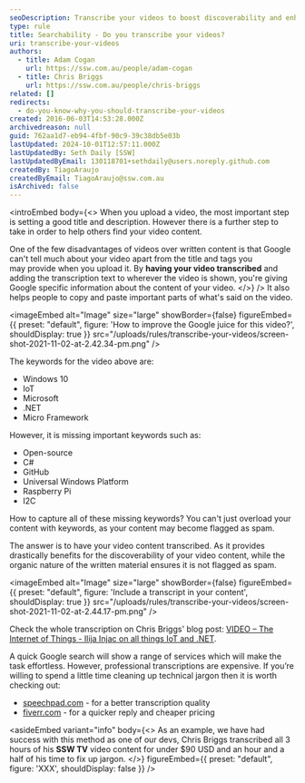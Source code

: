 ```yaml
---
seoDescription: Transcribe your videos to boost discoverability and enhance SEO for better search results.
type: rule
title: Searchability - Do you transcribe your videos?
uri: transcribe-your-videos
authors:
  - title: Adam Cogan
    url: https://ssw.com.au/people/adam-cogan
  - title: Chris Briggs
    url: https://ssw.com.au/people/chris-briggs
related: []
redirects:
  - do-you-know-why-you-should-transcribe-your-videos
created: 2016-06-03T14:53:28.000Z
archivedreason: null
guid: 762aa1d7-eb94-4fbf-90c9-39c38db5e03b
lastUpdated: 2024-10-01T12:57:11.000Z
lastUpdatedBy: Seth Daily [SSW]
lastUpdatedByEmail: 130118701+sethdaily@users.noreply.github.com
createdBy: TiagoAraujo
createdByEmail: TiagoAraujo@ssw.com.au
isArchived: false
---
```

<introEmbed
  body={<>
When you upload a video, the most important step is setting a good title and description. However there is a further step to take in order to help others find your video content.

One of the few disadvantages of videos over written content is that Google can't tell much about your video apart from the title and tags you may provide when you upload it. By **having your video transcribed** and adding the transcription text to wherever the video is shown, you're giving Google specific information about the content of your video.
  </>}
/>
It also helps people to copy and paste important parts of what's said on the video.


<imageEmbed
  alt="Image"
  size="large"
  showBorder={false}
  figureEmbed={{
    preset: "default",
    figure: 'How to improve the Google juice for this video?',
    shouldDisplay: true
  }}
  src="/uploads/rules/transcribe-your-videos/screen-shot-2021-11-02-at-2.42.34-pm.png"
/>

The keywords for the video above are:

* Windows 10
* IoT
* Microsoft
* .NET
* Micro Framework

However, it is missing important keywords such as:

* Open-source
* C#
* GitHub
* Universal Windows Platform
* Raspberry Pi
* I2C

How to capture all of these missing keywords? You can't just overload your content with keywords, as your content may become flagged as spam.

The answer is to have your video content transcribed. As it provides drastically benefits for the discoverability of your video content, while the organic nature of the written material ensures it is not flagged as spam.


<imageEmbed
  alt="Image"
  size="large"
  showBorder={false}
  figureEmbed={{
    preset: "default",
    figure: 'Include a transcript in your content',
    shouldDisplay: true
  }}
  src="/uploads/rules/transcribe-your-videos/screen-shot-2021-11-02-at-2.44.17-pm.png"
/>

Check the whole transcription on Chris Briggs' blog post: [VIDEO – The Internet of Things - Ilija Injac on all things IoT and .NET](http://blog.chrisbriggsy.com/Ilija-Injac-on-IoT).

A quick Google search will show a range of services which will make the task effortless. However, professional transcriptions are expensive. If you’re willing to spend a little time cleaning up technical jargon then it is worth checking out:

* [speechpad.com](https://www.speechpad.com/) - for a better transcription quality
* [fiverr.com](https://www.fiverr.com/) - for a quicker reply and cheaper pricing

<asideEmbed
  variant="info"
  body={<>
    As an example, we have had success with this method as one of our devs, Chris Briggs transcribed all 3 hours of his **SSW TV** video content for under $90 USD and an hour and a half of his time to fix up jargon.
  </>}
  figureEmbed={{
    preset: "default",
    figure: 'XXX',
    shouldDisplay: false
  }}
/>

